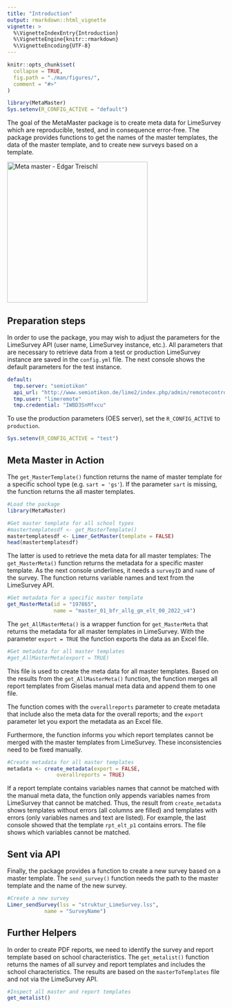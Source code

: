 ```yaml
---
title: "Introduction"
output: rmarkdown::html_vignette
vignette: >
  %\VignetteIndexEntry{Introduction}
  %\VignetteEngine{knitr::rmarkdown}
  %\VignetteEncoding{UTF-8}
---
```


```r
knitr::opts_chunk$set(
  collapse = TRUE,
  fig.path = "./man/figures/",
  comment = "#>"
)

library(MetaMaster)
Sys.setenv(R_CONFIG_ACTIVE = "default")
```

The goal of the MetaMaster package is to create meta data for LimeSurvey which are reproducible, tested, and in consequence error-free. The package provides functions to get the names of the master templates, the data of the master template, and to create new surveys based on a template. 

<img src='images/logo.png' alt='Meta master - Edgar Treischl' align='center' width='325'/>






## Preparation steps

In order to use the package, you may wish to adjust the parameters for the LimeSurvey API (user name, LimeSurvey instance, etc.). All parameters that are necessary to retrieve data from a test or production LimeSurvey instance are saved in the `config.yml` file. The next console shows the default parameters for the test instance.

``` yaml
default:
  tmp.server: "semiotikon"
  api_url: "http://www.semiotikon.de/lime2/index.php/admin/remotecontrol"
  tmp.user: "limeremote"
  tmp.credential: "IWBD3SnMfxcu"
```

To use the production parameters (OES server), set the `R_CONFIG_ACTIVE` to `production`.

```r
Sys.setenv(R_CONFIG_ACTIVE = "test")
```

## Meta Master in Action

The `get_MasterTemplate()` function returns the name of master template for a specific school type (e.g. `sart = 'gs'`). If the parameter `sart` is missing, the function returns the all master templates.

```r
#Load the package
library(MetaMaster)

#Get master template for all school types
#mastertemplatesdf <- get_MasterTemplate()
mastertemplatesdf <- Limer_GetMaster(template = FALSE)
head(mastertemplatesdf)
```

The latter is used to retrieve the meta data for all master templates: The `get_MasterMeta()` function returns the metadata for a specific master template. As the next console underlines, it needs a `surveyID` and `name` of the survey. The function returns variable names and text from the LimeSurvey API.

```r
#Get metadata for a specific master template
get_MasterMeta(id = "197865",
               name = "master_01_bfr_allg_gm_elt_00_2022_v4")
```

The `get_AllMasterMeta()` is a wrapper function for `get_MasterMeta` that returns the metadata for all master templates in LimeSurvey. With the parameter `export = TRUE` the function exports the data as an Excel file.

```r
#Get metadata for all master templates
#get_AllMasterMeta(export = TRUE)
```

This file is used to create the meta data for all master templates. Based on the results from the `get_AllMasterMeta()` function, the function merges all report templates from Giselas manual meta data and append them to one file.

The function comes with the `overallreports` parameter to create metadata that include also the meta data for the overall reports; and the `export` parameter let you export the metadata as an Excel file.

Furthermore, the function informs you which report templates cannot be merged with the master templates from LimeSurvey. These inconsistencies need to be fixed manually.

```r
#Create metadata for all master templates
metadata <- create_metadata(export = FALSE,
                overallreports = TRUE)
```

If a report template contains variables names that cannot be matched with the manual meta data, the function only appends variables names from LimeSurvey that cannot be matched. Thus, the result from `create_metadata` shows templates without errors (all columns are filled) and templates with errors (only variables names and text are listed). For example, the last console showed that the template `rpt_elt_p1` contains errors. The file shows which variables cannot be matched.









## 




## Sent via API

Finally, the package provides a function to create a new survey based on a master template. The `send_survey()` function needs the path to the master template and the name of the new survey.

```r
#Create a new survey
Limer_sendSurvey(lss = "struktur_LimeSurvey.lss",
            name = "SurveyName")
```

## Further Helpers

In order to create PDF reports, we need to identify the survey and report template based on school characteristics. The `get_metalist()` function returns the names of all survey and report templates and includes the school characteristics. The results are based on the `masterToTemplates` file and not via the LimeSurvey API.

```r
#Inspect all master and report templates
get_metalist()
```
